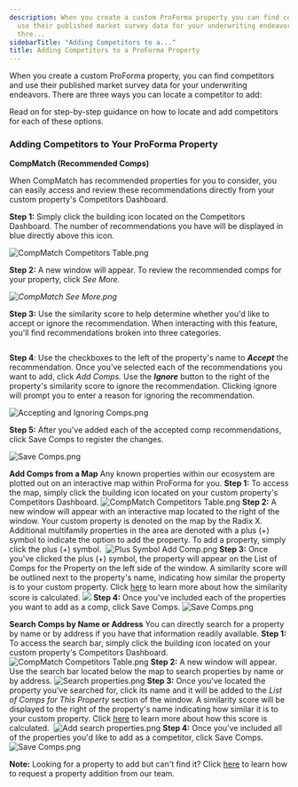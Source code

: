 ```yaml
---
description: When you create a custom ProForma property you can find competitors and
  use their published market survey data for your underwriting endeavors There are
  thre...
sidebarTitle: "Adding Competitors to a..."
title: Adding Competitors to a ProForma Property
---
```


When you create a custom ProForma property, you can find competitors and use their published market survey data for your underwriting endeavors. There are three ways you can locate a competitor to add:


<Steps>
  <Step title="**CompMatch (Recommended Comps):** CompMatch uses an advanced algorithm to generate competitor recommendations for you based on how similar a property is to yours. Learn more about the CompMatch algorithm by clicking [here.](../Benchmark/managing-properties/compmatch-recommended-comps)">
  </Step>
  <Step title="**Add Competitors from a Map:** You can leverage our built-in map feature to locate and view properties within close proximity to yours.">
  </Step>
  <Step title="**Search Competitors by Name or Address:** You can directly search for a property by its name or address when you have that information.">
  </Step>
</Steps>


Read on for step-by-step guidance on how to locate and add competitors for each of these options. 


### Adding Competitors to Your ProForma Property




**CompMatch (Recommended Comps)**

When CompMatch has recommended properties for you to consider, you can easily access and review these recommendations directly from your custom property's Competitors Dashboard.


**Step 1:** Simply click the building icon located on the Competitors Dashboard. The number of recommendations you have will be displayed in blue directly above this icon.


<Frame caption="ProForma property details with competitor information and metrics displayed.">
  <img src="/images/radix/da66af4432987da38c8f30cbcaadfebd3c74c032.png" alt="CompMatch Competitors Table.png" />
</Frame>


**Step 2:** A new window will appear. To review the recommended comps for your property, click *See More.*


*![CompMatch See More.png](/images/radix/3640ab969967b41aca2868f6afd343364cf3972e.png)*


**Step 3:** Use the similarity score to help determine whether you'd like to accept or ignore the recommendation. When interacting with this feature, you'll find recommendations broken into three categories.


<Frame caption="Display of recommended and ignored competitors with similarity scores for a ProForma property.">
  <img src="/images/radix/8d3da4a2879fdaf4e96a1913700fd592ff3152ac.png" alt="" />
</Frame>


<Steps>
  <Step title="**Recommended Comps:** Displays any new recommendations pending your review. You can either accept or ignore the recommendation.">
  </Step>
  <Step title="**Considering You as a Comp:** Outlines recommended properties that consider your property to be a comp, but have not been added to your comp set yet.">
  </Step>
  <Step title="**Ignored Comps:** Shows previous recommendations that were ignored. Clicking the (+) icon to the left of the property's name will give you the ability to see why the property was ignored.">
  </Step>
</Steps>


**Step 4**: Use the checkboxes to the left of the property's name to ***Accept*** the recommendation. Once you've selected each of the recommendations you want to add, click *Add Comps.* Use the ***Ignore*** button to the right of the property's similarity score to ignore the recommendation. Clicking ignore will prompt you to enter a reason for ignoring the recommendation. 


<Frame caption="Select recommended competitors and add them to the ProForma property.">
  <img src="/images/radix/b8ee25545ac6588972fce79dde7cec42d7256774.png" alt="Accepting and Ignoring Comps.png" />
</Frame>


**Step 5:** After you've added each of the accepted comp recommendations, click Save Comps to register the changes.


<Frame caption="List of recommended comparable properties with a map view and save options.">
  <img src="/images/radix/9df36ae03415c093012eae1f51c8cf29910b3190.png" alt="Save Comps.png" />
</Frame>





**Add Comps from a Map**
Any known properties within our ecosystem are plotted out on an interactive map within ProForma for you.
**Step 1:** To access the map, simply click the building icon located on your custom property's Competitors Dashboard. ![CompMatch Competitors Table.png](/images/radix/da66af4432987da38c8f30cbcaadfebd3c74c032.png) **Step 2:** A new window will appear with an interactive map located to the right of the window. Your custom property is denoted on the map by the Radix X. Additional multifamily properties in the area are denoted with a plus (+) symbol to indicate the option to add the property. To add a property, simply click the plus (+) symbol.  ![Plus Symbol Add Comp.png](/images/radix/c47e967cc8f47ee157a0b13e62fae934c51856bd.png) **Step 3:** Once you've clicked the plus (+) symbol, the property will appear on the List of Comps for the Property on the left side of the window. A similarity score will be outlined next to the property's name, indicating how similar the property is to your custom property. Click [here](../Benchmark/managing-properties/compmatch-recommended-comps) to learn more about how the similarity score is calculated. ![](/images/radix/c136dea20df8f50338831d30b42966dcde26818c.png) **Step 4:** Once you've included each of the properties you want to add as a comp, click Save Comps. ![Save Comps.png](/images/radix/c740bb9626c8c94695e239fca825031c7069bda8.png)





**Search Comps by Name or Address**
You can directly search for a property by name or by address if you have that information readily available.
**Step 1:** To access the search bar, simply click the building icon located on your custom property's Competitors Dashboard. ![CompMatch Competitors Table.png](/images/radix/da66af4432987da38c8f30cbcaadfebd3c74c032.png) **Step 2:** A new window will appear. Use the search bar located below the map to search properties by name or by address. ![Search properties.png](/images/radix/1bad2cd886222c6de785a71743a452fb3905f18c.png) **Step 3:** Once you've located the property you've searched for, click its name and it will be added to the *List of Comps for This Property* section of the window. A similarity score will be displayed to the right of the property's name indicating how similar it is to your custom property. Click [here](../Benchmark/managing-properties/compmatch-recommended-comps) to learn more about how this score is calculated.  ![Add search properties.png](/images/radix/97a9273c5b6a7150301d531e66168c84769e325b.png) **Step 4:** Once you've included all of the properties you'd like to add as a competitor, click Save Comps. ![Save Comps.png](/images/radix/9df36ae03415c093012eae1f51c8cf29910b3190.png)






**Note:** Looking for a property to add but can't find it? Click [here](requesting-a-proforma-property-addition) to learn how to request a property addition from our team.